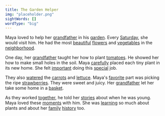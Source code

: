 ```yaml
---
title: The Garden Helper
img: "placeholder.png"
sightWords: []
wordType: "big"
---
```


Maya loved to help her <u>grandfather</u> in his <u>garden</u>. Every <u>Saturday</u>, she would visit him. He had the most <u>beautiful</u> <u>flowers</u> and <u>vegetables</u> in the <u>neighborhood</u>.

One day, her <u>grandfather</u> taught her how to plant <u>tomatoes</u>. He showed her how to make small holes in the soil. Maya <u>carefully</u> placed each tiny plant in its new home. She felt <u>important</u> doing this <u>special</u> job.

They also <u>watered</u> the <u>carrots</u> and <u>lettuce</u>. Maya's <u>favorite</u> part was picking the ripe <u>strawberries</u>. They were sweet and juicy. Her <u>grandfather</u> let her take some home in a <u>basket</u>.

As they worked <u>together</u>, he told her <u>stories</u> about when he was young. Maya loved these <u>moments</u> with him. She was <u>learning</u> so much about plants and about her <u>family</u> <u>history</u> too.